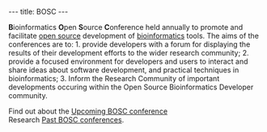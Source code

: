 ---
title: BOSC
---

'''B'''ioinformatics '''O'''pen '''S'''ource '''C'''onference held annually to promote and facilitate [[wp:open source|open source]] development of [[wp:bioinformatics|bioinformatics]] tools.  The aims of the conferences are to: 1. provide developers with a forum for displaying the results of their development efforts to the wider research community; 2. provide a focused environment for developers and users to interact and share ideas about software development, and practical techniques in bioinformatics; 3. Inform the Research Community of important developments occuring within the Open Source Bioinformatics Developer community.

Find out about the [[Upcoming BOSC conference]]<br>
Research [[Past BOSC conferences]].